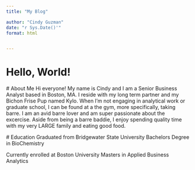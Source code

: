 ```yaml
---
title: "My Blog"

author: "Cindy Guzman"
date: "r Sys.Date()'"
format: html


---
```

# Hello, World!

 # About Me
 Hi everyone! 
 My name is Cindy and I am a Senior Business Analyst based in Boston, MA. I reside with my long term partner and my Bichon Frise Pup named Kylo. When I'm not engaging in analytical work or graduate school, I can be found at a the gym, more specifically, taking barre. I am an avid barre lover and am super passionate about the excercise. Aside from being a barre baddie, I enjoy spending quality time with my very LARGE family and eating good food.

 # Education
 Graduated from Bridgewater State University
 Bachelors Degree in BioChemistry

 Currently enrolled at Boston University
 Masters in Applied Business Analytics
